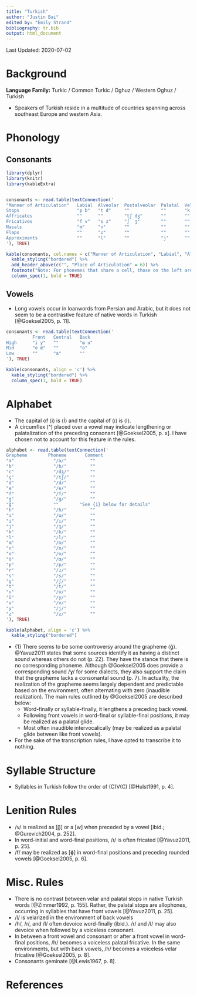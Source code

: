 ---
title: "Turkish"
author: "Justin Bai"
edited by: "Emily Strand"
bibliography: tr.bib
output: html_document
---

Last Updated: 2020-07-02

# Background

**Language Family:** Turkic / Common Turkic / Oghuz / Western Oghuz / Turkish

* Speakers of Turkish reside in a multitude of countries spanning across southeast Europe and western Asia.

# Phonology

## Consonants

```{r echo=FALSE, message=FALSE, warning=FALSE, results = 'asis'}

library(dplyr)
library(knitr)
library(kableExtra)


consonants <- read.table(textConnection('
"Manner of Articulation"   Labial  Alveolar  Postalveolar  Palatal  Velar   Glottal
Stops                      "p b"   "t d"     ""            ""       "k ɡ"     ""
Affricates                 ""      ""        "tʃ dʒ"       ""       ""        ""
Fricatives                 "f v"   "s z"     "ʃ  ʒ"        ""       ""        "h"
Nasals                     "m"     "n"       ""            ""       ""        ""
Flaps                      ""      "ɾ"       ""            ""       ""        ""
Approximants               ""      "l"       ""            "j"      ""        ""
'), TRUE)

kable(consonants, col.names = c("Manner of Articulation", "Labial", "Alveolar", "Postalveolar", "Palatal", "Velar", "Glottal"), align = 'c') %>%
  kable_styling("bordered") %>%
  add_header_above(c("", "Place of Articulation" = 6)) %>%
  footnote("Note: For phonemes that share a cell, those on the left are voiceless, whereas those on the right are voiced.", general_title = "") %>%
  column_spec(1, bold = TRUE)
```

## Vowels

* Long vowels occur in loanwords from Persian and Arabic, but it does not seem to be a contrastive feature of native words in Turkish [@Goeksel2005, p. 11].

```{r echo=FALSE, message=FALSE, warning=FALSE, results = 'asis'}
consonants <- read.table(textConnection('
          Front   Central   Back
High      "i y"   ""        "ɯ u"
Mid       "e œ"   ""        "o"
Low       ""      "a"       ""
'), TRUE)

kable(consonants, align = 'c') %>%
  kable_styling("bordered") %>%
  column_spec(1, bold = TRUE)
```

# Alphabet

* The capital of ⟨i⟩ is ⟨İ⟩ and the capital of ⟨ı⟩ is ⟨I⟩.
* A circumflex (^) placed over a vowel may indicate lengthening or palatalization of the preceding consonant [@Goeksel2005, p. x]. I have chosen not to account for this feature in the rules.

```{r echo=FALSE, message=FALSE, warning=FALSE, results = 'asis'}

alphabet <- read.table(textConnection('
Grapheme        Phoneme       Comment
"a"               "/a/"         ""
"b"               "/b/"         ""
"c"               "/dʒ/"        ""
"ç"               "/tʃ/"        ""
"d"               "/d/"         ""
"e"               "/e/"         ""
"f"               "/f/"         ""
"g"               "/ɡ/"         ""
"ğ"               ""        "See {1} below for details"
"h"               "/h/"         ""
"ı"               "/ɯ/"         ""
"i"               "/i/"         ""
"j"               "/ʒ/"         ""
"k"               "/k/"         ""
"l"               "/l/"         ""
"m"               "/m/"         ""
"n"               "/n/"         ""
"o"               "/o/"         ""
"ö"               "/œ/"         ""
"p"               "/p/"         ""
"r"               "/ɾ/"         ""
"s"               "/s/"         ""
"ş"               "/ʃ/"         ""
"t"               "/t/"         ""
"u"               "/u/"         ""
"ü"               "/y/"         ""
"v"               "/v/"         ""
"y"               "/j/"         ""
"z"               "/z/"         ""
'), TRUE)

kable(alphabet, align = 'c') %>%
  kable_styling("bordered")
```

* {1} There seems to be some controversy around the grapheme ⟨ğ⟩. @Yavuz2011 states that some sources identify it as having a distinct sound whereas others do not (p. 22). They have the stance that there is no corresponding phoneme. Although @Goeksel2005 does provide a corresponding sound /ɣ/ for some dialects, they also support the claim that the grapheme lacks a consonantal sound (p. 7). In actuality, the realization of the grapheme seems largely dependent and predictable based on the environment, often alternating with zero (inaudible realization). The main rules outlined by @Goeksel2005 are described below:  
    - Word-finally or syllable-finally, it lengthens a preceding back vowel.  
    - Following front vowels in word-final or syllable-final positions, it may be realized as a palatal glide.  
    - Most often inaudible intervocalically (may be realized as a palatal glide between like front vowels).  
* For the sake of the transcription rules, I have opted to transcribe it to nothing.


# Syllable Structure

* Syllables in Turkish follow the order of (C)V(C) [@Hulst1991, p. 4].  

# Lenition Rules

* /v/ is realized as [β̞] or a [w] when preceded by a vowel [ibid.; @Gurevich2004, p. 252].
* In word-initial and word-final positions, /ɾ/ is often fricated [@Yavuz2011, p. 25].
* /f/ may be realized as [ɸ] in word-final positions and preceding rounded vowels [@Goeksel2005, p. 6].

# Misc. Rules

* There is no contrast between velar and palatal stops in native Turkish words [@Zimmer1992, p. 155]. Rather, the palatal stops are allophones, occurring in syllables that have front vowels [@Yavuz2011, p. 25].
* /l/ is velarized in the environment of back vowels
* /h/, /ɾ/, and /l/ often devoice word-finally (ibid.). /ɾ/ and /l/ may also devoice when followed by a voiceless consonant.
* In between a front vowel and consonant or after a front vowel in word-final positions, /h/ becomes a voiceless palatal fricative. In the same environments, but with back vowels, /h/ becomes a voiceless velar fricative [@Goeksel2005, p. 8].
* Consonants geminate [@Lewis1967, p. 8].

# References
